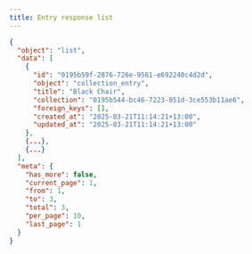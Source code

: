 ```yaml
---
title: Entry response list
---
```


```json title="JSON Response"
{
  "object": "list",
  "data": [
    {
      "id": "0195b59f-2876-726e-9561-e692240c4d2d",
      "object": "collection_entry",
      "title": "Black Chair",
      "collection": "0195b544-bc46-7223-851d-3ce553b11ae6",
      "foreign_keys": [],
      "created_at": "2025-03-21T11:14:21+13:00",
      "updated_at": "2025-03-21T11:14:21+13:00"
    },
    {...},
    {...}
  ],
  "meta": {
    "has_more": false,
    "current_page": 1,
    "from": 1,
    "to": 3,
    "total": 3,
    "per_page": 10,
    "last_page": 1
  }
}
```
